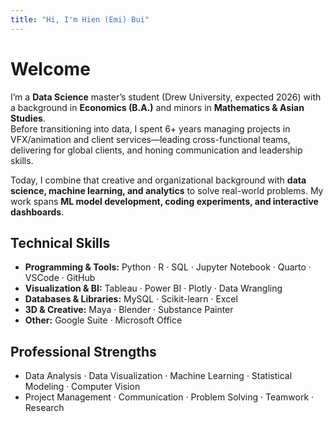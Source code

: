 ```yaml
---
title: "Hi, I'm Hien (Emi) Bui"
---
```


# Welcome 

I’m a **Data Science** master’s student (Drew University, expected 2026) with a background in **Economics (B.A.)** and minors in **Mathematics & Asian Studies**.  
Before transitioning into data, I spent 6+ years managing projects in VFX/animation and client services—leading cross-functional teams, delivering for global clients, and honing communication and leadership skills.  

Today, I combine that creative and organizational background with **data science, machine learning, and analytics** to solve real-world problems. My work spans **ML model development, coding experiments, and interactive dashboards**.  

## Technical Skills
- **Programming & Tools:** Python · R · SQL · Jupyter Notebook · Quarto · VSCode · GitHub  
- **Visualization & BI:** Tableau · Power BI · Plotly · Data Wrangling  
- **Databases & Libraries:** MySQL · Scikit-learn · Excel  
- **3D & Creative:** Maya · Blender · Substance Painter  
- **Other:** Google Suite · Microsoft Office  

## Professional Strengths
- Data Analysis · Data Visualization · Machine Learning · Statistical Modeling · Computer Vision  
- Project Management · Communication · Problem Solving · Teamwork · Research  
